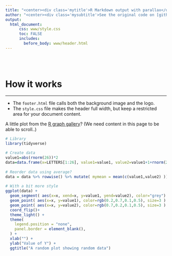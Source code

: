 ```yaml
---
title: "<center><div class='mytitle'>R Markdown output with parallax</div></center>"
author: "<center><div class='mysubtitle'>See the original code on [github](https://github.com/holtzy/R-Markdown-Parallax).[^1] This tip is part of my [RMarkdown collection](https://github.com/DannyJRa/DannyJRa.github.io/tree/master/11_R_RMarkdown).</div></center>"
output:
  html_document:
      css: www/style.css
      toc: FALSE
      includes: 
        before_body: www/header.html
---
```


<br><br>

<div class="mycontent">


# How it works
***

- The `footer.html` file calls both the background image and the logo. 
- The `style.css` file makes the header full width, but keep a restricted area for your document content.


A little plot from the [R graph gallery](https:www.r-graph-gallery.com)? (We need content in this page to be able to scroll..)
```r
# Library
library(tidyverse)
 
# Create data
value1=abs(rnorm(26))*2
data=data.frame(x=LETTERS[1:26], value1=value1, value2=value1+1+rnorm(26, sd=1) )
 
# Reorder data using average?
data = data %>% rowwise() %>% mutate( mymean = mean(c(value1,value2) )) %>% arrange(mymean) %>% mutate(x=factor(x, x))
 
# With a bit more style
ggplot(data) +
  geom_segment( aes(x=x, xend=x, y=value1, yend=value2), color="grey") +
  geom_point( aes(x=x, y=value1), color=rgb(0.2,0.7,0.1,0.5), size=3 ) +
  geom_point( aes(x=x, y=value2), color=rgb(0.7,0.2,0.1,0.5), size=3 ) +
  coord_flip()+
  theme_light() +
  theme(
    legend.position = "none",
    panel.border = element_blank(),
  ) +
  xlab("") +
  ylab("Value of Y") +
  ggtitle("A random plot showing random data")
```





[^1]: Addopted from https://github.com/holtzy/R-Markdown-Parallax